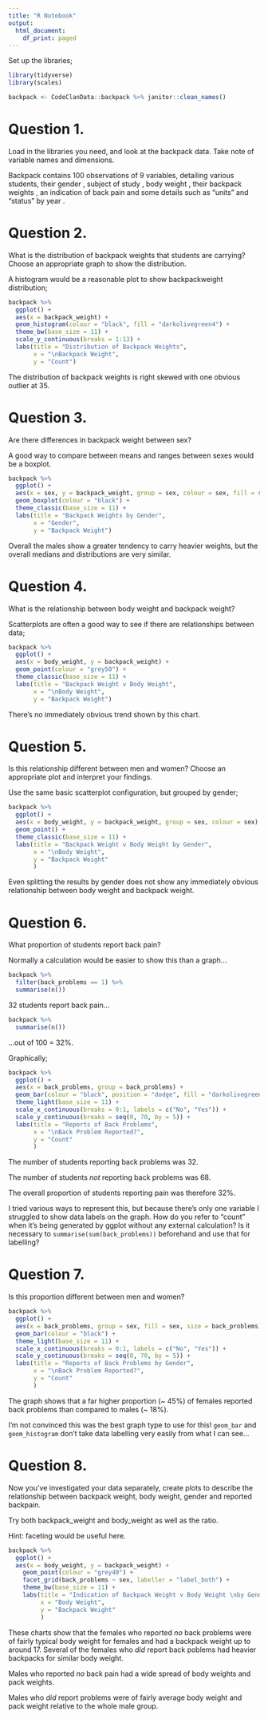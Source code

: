 ```yaml
---
title: "R Notebook"
output:
  html_document:
    df_print: paged
---
```



Set up the libraries;
```r
library(tidyverse)
library(scales)
```

```r
backpack <- CodeClanData::backpack %>% janitor::clean_names()
```




# Question 1.

Load in the libraries you need, and look at the backpack data. Take note of 
variable names and dimensions.


Backpack contains 100 observations of 9 variables, detailing various students, 
their gender <fct>, subject of study <fct>, body weight <int>, their backpack 
weights <int>, an indication of back pain <int> and some details such as "units" 
<int> and "status" <fct> by year <int>.

# Question 2.

What is the distribution of backpack weights that students are carrying? Choose 
an appropriate graph to show the distribution.

A histogram would be a reasonable plot to show backpackweight distribution;

```r
backpack %>% 
  ggplot() +
  aes(x = backpack_weight) +
  geom_histogram(colour = "black", fill = "darkolivegreen4") +
  theme_bw(base_size = 11) +
  scale_y_continuous(breaks = 1:13) +
  labs(title = "Distribution of Backpack Weights",
       x = "\nBackpack Weight",
       y = "Count")
```
The distribution of backpack weights is right skewed with one obvious outlier at 35.



# Question 3.

Are there differences in backpack weight between sex?


A good way to compare between means and ranges between sexes would be a boxplot.


```r
backpack %>% 
  ggplot() +
  aes(x = sex, y = backpack_weight, group = sex, colour = sex, fill = sex) +
  geom_boxplot(colour = "black") +
  theme_classic(base_size = 11) +
  labs(title = "Backpack Weights by Gender",
       x = "Gender",
       y = "Backpack Weight")
```
Overall the males show a greater tendency to carry heavier weights, but the overall
medians and distributions are very similar.

# Question 4.

What is the relationship between body weight and backpack weight?

Scatterplots are often a good way to see if there are relationships between data;

```r
backpack %>% 
  ggplot() +
  aes(x = body_weight, y = backpack_weight) +
  geom_point(colour = "grey50") +
  theme_classic(base_size = 11) +
  labs(title = "Backpack Weight v Body Weight",
       x = "\nBody Weight",
       y = "Backpack Weight")
```
There's no immediately obvious trend shown by this chart.


# Question 5.

Is this relationship different between men and women? Choose an appropriate plot and interpret your findings.

Use the same basic scatterplot configuration, but grouped by gender;


```r
backpack %>% 
  ggplot() +
  aes(x = body_weight, y = backpack_weight, group = sex, colour = sex) +
  geom_point() +
  theme_classic(base_size = 11) +
  labs(title = "Backpack Weight v Body Weight by Gender",
       x = "\nBody Weight",
       y = "Backpack Weight"
       )
```

Even splitting the results by gender does not show any immediately obvious
relationship between body weight and backpack weight.

# Question 6.

What proportion of students report back pain?

Normally a calculation would be easier to show this than a graph...

```r
backpack %>% 
  filter(back_problems == 1) %>% 
  summarise(n())
```
32 students report back pain...

```r
backpack %>% 
  summarise(n())
```
...out of 100 = 32%.

Graphically;


```r
backpack %>% 
  ggplot() +
  aes(x = back_problems, group = back_problems) +
  geom_bar(colour = "black", position = "dodge", fill = "darkolivegreen4") +
  theme_light(base_size = 11) +
  scale_x_continuous(breaks = 0:1, labels = c("No", "Yes")) +
  scale_y_continuous(breaks = seq(0, 70, by = 5)) +
  labs(title = "Reports of Back Problems",
       x = "\nBack Problem Reported?",
       y = "Count"
       )


```
The number of students reporting back problems was 32.

The number of students *not* reporting back problems was 68.

The overall proportion of students reporting pain was therefore 32%.


I tried various ways to represent this, but because there's only one variable I 
struggled to show data labels on the graph.  How do you refer to "count" when it's
being generated by ggplot without any external calculation?  Is it necessary to 
`summarise(sum(back_problems))` beforehand and use that for labelling?



# Question 7.

Is this proportion different between men and women?

```r
backpack %>% 
  ggplot() +
  aes(x = back_problems, group = sex, fill = sex, size = back_problems) +
  geom_bar(colour = "black") +
  theme_light(base_size = 11) +
  scale_x_continuous(breaks = 0:1, labels = c("No", "Yes")) +
  scale_y_continuous(breaks = seq(0, 70, by = 5)) +
  labs(title = "Reports of Back Problems by Gender",
       x = "\nBack Problem Reported?",
       y = "Count"
       )
```
The graph shows that a far higher proportion (~ 45%) of females reported back 
problems than compared to males (~ 18%).

I'm not convinced this was the best graph type to use for this!  `geom_bar` and 
`geom_histogram` don't take data labelling very easily from what I can see...





# Question 8.

Now you’ve investigated your data separately, create plots to describe the relationship between backpack weight, body weight, gender and reported backpain.

Try both backpack_weight and body_weight as well as the ratio.

Hint: faceting would be useful here.

```r
backpack %>% 
  ggplot() +
  aes(x = body_weight, y = backpack_weight) + 
    geom_point(colour = "grey40") +
    facet_grid(back_problems ~ sex, labeller = "label_both") +
    theme_bw(base_size = 11) + 
    labs(title = "Indication of Backpack Weight v Body Weight \nby Gender and Reported Back Problems",
         x = "Body Weight",
         y = "Backpack Weight"
         )
```

These charts show that the females who reported *no* back problems were of fairly 
typical body weight for females and had a backpack weight up to around 17.  Several
of the females who *did* report back poblems had heavier backpacks for similar body 
weight.

Males who reported *no* back pain had a wide spread of body weights and pack weights.

Males who *did* report problems were of fairly average body weight and pack weight
relative to the whole male group.